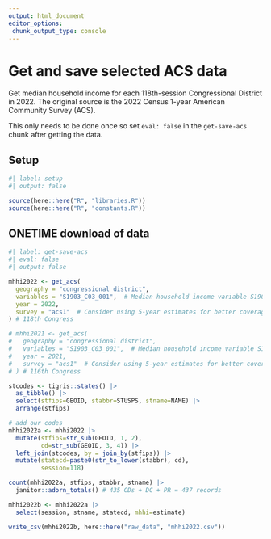 ```yaml
---
output: html_document
editor_options: 
 chunk_output_type: console
---
```


# Get and save selected ACS data

Get median household income for each 118th-session Congressional District in 2022. The original source is the 2022 Census 1-year American Community Survey (ACS).

This only needs to be done once so set `eval: false` in the `get-save-acs` chunk after getting the data.

## Setup

```r
#| label: setup
#| output: false

source(here::here("R", "libraries.R"))
source(here::here("R", "constants.R"))

```


## ONETIME download of data

```r
#| label: get-save-acs
#| eval: false
#| output: false

mhhi2022 <- get_acs(
  geography = "congressional district",
  variables = "S1903_C03_001",  # Median household income variable S1903_C03_001E
  year = 2022,
  survey = "acs1"  # Consider using 5-year estimates for better coverage, especially in smaller areas
) # 118th Congress

# mhhi2021 <- get_acs(
#   geography = "congressional district",
#   variables = "S1903_C03_001",  # Median household income variable S1903_C03_001E
#   year = 2021,
#   survey = "acs1"  # Consider using 5-year estimates for better coverage, especially in smaller areas
# ) # 116th Congress

stcodes <- tigris::states() |> 
  as_tibble() |> 
  select(stfips=GEOID, stabbr=STUSPS, stname=NAME) |> 
  arrange(stfips)

# add our codes
mhhi2022a <- mhhi2022 |> 
  mutate(stfips=str_sub(GEOID, 1, 2),
         cd=str_sub(GEOID, 3, 4)) |> 
  left_join(stcodes, by = join_by(stfips)) |> 
  mutate(statecd=paste0(str_to_lower(stabbr), cd),
         session=118)

count(mhhi2022a, stfips, stabbr, stname) |> 
  janitor::adorn_totals() # 435 CDs + DC + PR = 437 records

mhhi2022b <- mhhi2022a |> 
  select(session, stname, statecd, mhhi=estimate)

write_csv(mhhi2022b, here::here("raw_data", "mhhi2022.csv"))

```
